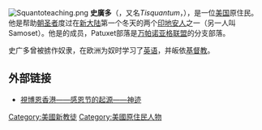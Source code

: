[[File:Squantoteaching.png|thumb]]
'''史廣多'''（{{lang-en|''Squanto''}}，又名''Tisquantum''，{{bd|1585年|1月1日|1622年|11月30日|catIdx=S}}），是一位[[美国|美国]]{{tsl|en|Patuxet tribe|帕图西特部落}}原住民。他是帮助[[朝圣者|朝圣者]]度过在[[新大陆|新大陆]]第一个冬天的两个[[印地安人|印地安人]]之一（另一人叫Samoset）。他是{{tsl|en|Patuxet tribe|帕图西特部落}}的成员，Patuxet部落是[[万帕诺亚格人|万帕诺亚格联盟]]的分支部落。

史广多曾被掳作奴隶，在欧洲为奴时学习了[[英语|英语]]，并皈依[[基督教|基督教]]。
== 外部链接 ==
*[https://web.archive.org/web/20160304114954/http://www.cbnhongkong.org/sitea/modules/tinyd5/index.php?id=142&lang=schinese 視博恩香港——感恩节的起源——神迹]

{{Authority control}}
{{DEFAULTSORT: Squanto}}
[[Category:美國新教徒|Category:美國新教徒]]
[[Category:美國原住民人物|Category:美國原住民人物]]